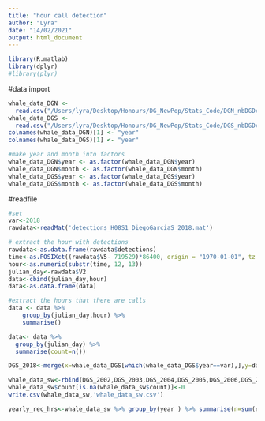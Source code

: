 ```yaml
---
title: "hour call detection"
author: "Lyra"
date: "14/02/2021"
output: html_document
---
```


```r
library(R.matlab)
library(dplyr)
#library(plyr)
```

#data import
```r
whale_data_DGN <- 
  read.csv("/Users/lyra/Desktop/Honours/DG_NewPop/Stats_Code/DGN_nbDGDcalls_day_2002to2014.csv",header=T)
whale_data_DGS <- 
  read.csv("/Users/lyra/Desktop/Honours/DG_NewPop/Stats_Code/DGS_nbDGDcalls_day_2002to2018.csv",header=T)
colnames(whale_data_DGN)[1] <- "year"
colnames(whale_data_DGS)[1] <- "year"

#make year and month into factors
whale_data_DGN$year <- as.factor(whale_data_DGN$year)
whale_data_DGN$month <- as.factor(whale_data_DGN$month)
whale_data_DGS$year <- as.factor(whale_data_DGS$year)
whale_data_DGS$month <- as.factor(whale_data_DGS$month)
```

#readfile
```r
#set
var<-2018
rawdata<-readMat('detections_H08S1_DiegoGarciaS_2018.mat')
```

```r
# extract the hour with detections
rawdata<-as.data.frame(rawdata$detections)
time<-as.POSIXct((rawdata$V5- 719529)*86400, origin = "1970-01-01", tz = "UTC")
hour<-as.numeric(substr(time, 12, 13))
julian_day<-rawdata$V2
data<-cbind(julian_day,hour)
data<-as.data.frame(data)

#extract the hours that there are calls
data <- data %>%
    group_by(julian_day,hour) %>%
    summarise()

data<- data %>%
  group_by(julian_day) %>%
  summarise(count=n())

DGS_2018<-merge(x=whale_data_DGS[which(whale_data_DGS$year==var),],y=data,by="julian_day",all.x=TRUE)

```

```r

whale_data_sw<-rbind(DGS_2002,DGS_2003,DGS_2004,DGS_2005,DGS_2006,DGS_2007,DGS_2008,DGS_2009,DGS_2010,DGS_2011,DGS_2012,DGS_2013,DGS_2014,DGS_2015,DGS_2016,DGS_2017,DGS_2018)
whale_data_sw$count[is.na(whale_data_sw$count)]<-0
write.csv(whale_data_sw,'whale_data_sw.csv')

```


```r
yearly_rec_hrs<-whale_data_sw %>% group_by(year ) %>% summarise(n=sum(nb_recording_hrs))
```

